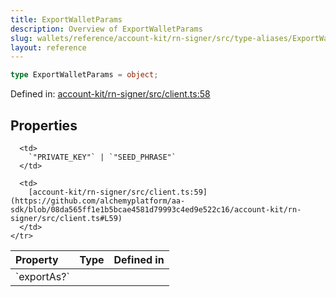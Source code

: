 ```yaml
---
title: ExportWalletParams
description: Overview of ExportWalletParams
slug: wallets/reference/account-kit/rn-signer/src/type-aliases/ExportWalletParams
layout: reference
---
```


```ts
type ExportWalletParams = object;
```

Defined in: [account-kit/rn-signer/src/client.ts:58](https://github.com/alchemyplatform/aa-sdk/blob/08da565ff1e1b5bcae4581d79993c4ed9e522c16/account-kit/rn-signer/src/client.ts#L58)

## Properties

<table>
  <thead>
    <tr>
      <th align="left">Property</th>
      <th align="left">Type</th>
      <th align="left">Defined in</th>
    </tr>
  </thead>

  <tbody>
    <tr>
      <td>
        <a id="exportas" /> `exportAs?`
      </td>

      <td>
        `"PRIVATE_KEY"` | `"SEED_PHRASE"`
      </td>

      <td>
        [account-kit/rn-signer/src/client.ts:59](https://github.com/alchemyplatform/aa-sdk/blob/08da565ff1e1b5bcae4581d79993c4ed9e522c16/account-kit/rn-signer/src/client.ts#L59)
      </td>
    </tr>

  </tbody>
</table>
